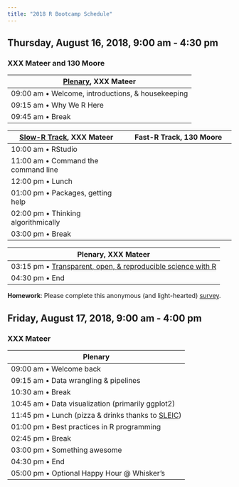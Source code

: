 ```yaml
---
title: "2018 R Bootcamp Schedule"
---
```


## Thursday, August 16, 2018, 9:00 am - 4:30 pm
### XXX Mateer and 130 Moore

| [Plenary](talks/bootcamp-day-1-intro.html), XXX Mateer                                  |
|-------------------------------------------------------|
| 09:00 am • Welcome, introductions, & housekeeping     |
| 09:15 am • Why We R Here                              |
| 09:45 am • Break                                      |

| [Slow-R Track](talks/slow-r.nb.html), XXX Mateer    | Fast-R Track, 130 Moore |
|-----------------------------|--------------------------|
| 10:00 am • RStudio                  |                  |
| 11:00 am • Command the command line |                  |
| 12:00 pm • Lunch                    |                  |
| 01:00 pm • Packages, getting help   |                  |
| 02:00 pm • Thinking algorithmically |                  |
| 03:00 pm • Break                    |                  |

| Plenary, XXX Mateer                                     |
|-------------------------------------------------------|
| 03:15 pm • [Transparent, open, & reproducible science with R](talks/r-eproducible-science.html) |
| 04:30 pm • End                                            |

**Homework**: Please complete this anonymous (and light-hearted) [survey](https://docs.google.com/forms/d/1l5OX8PcN_lfVn3ykr_PtHCzhRbWzMbxhqtgILD45zRg/edit).

## Friday, August 17, 2018, 9:00 am - 4:00 pm
### XXX Mateer

| Plenary                                   |
|-------------------------------------------------------|
| 09:00 am • Welcome back |
| 09:15 am • Data wrangling & pipelines
| 10:30 am • Break |
| 10:45 am • Data visualization (primarily ggplot2) |
| 11:45 pm • Lunch (pizza & drinks thanks to [SLEIC](http://imaging.psu.edu)) 
| 01:00 pm • Best practices in R programming |
| 02:45 pm • Break |
| 03:00 pm • Something awesome | 
| 04:30 pm • End |
| 05:00 pm • Optional Happy Hour @ Whisker's |